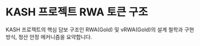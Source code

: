
# KASH 프로젝트 RWA 토큰 구조

KASH 프로젝트의 핵심 담보 구조인 RWA(Gold) 및 vRWA(Gold)의 설계 철학과 구현 방식, 청산 안정 메커니즘을 요약합니다.

<DocCardList />